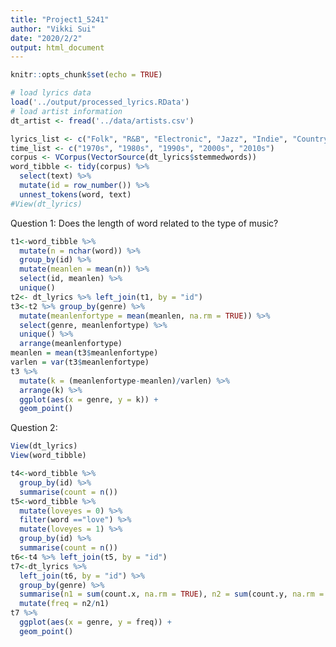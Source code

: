 ```yaml
---
title: "Project1_5241"
author: "Vikki Sui"
date: "2020/2/2"
output: html_document
---
```


```r
knitr::opts_chunk$set(echo = TRUE)
```

```r
# load lyrics data
load('../output/processed_lyrics.RData') 
# load artist information
dt_artist <- fread('../data/artists.csv') 

lyrics_list <- c("Folk", "R&B", "Electronic", "Jazz", "Indie", "Country", "Rock", "Metal", "Pop", "Hip-Hop", "Other")
time_list <- c("1970s", "1980s", "1990s", "2000s", "2010s")
corpus <- VCorpus(VectorSource(dt_lyrics$stemmedwords))
word_tibble <- tidy(corpus) %>%
  select(text) %>%
  mutate(id = row_number()) %>%
  unnest_tokens(word, text)
#View(dt_lyrics)
```

Question 1: Does the length of word related to the type of music?
```r
t1<-word_tibble %>% 
  mutate(n = nchar(word)) %>% 
  group_by(id) %>% 
  mutate(meanlen = mean(n)) %>%
  select(id, meanlen) %>%
  unique()
t2<- dt_lyrics %>% left_join(t1, by = "id")
t3<-t2 %>% group_by(genre) %>%
  mutate(meanlenfortype = mean(meanlen, na.rm = TRUE)) %>%
  select(genre, meanlenfortype) %>%
  unique() %>%
  arrange(meanlenfortype)
meanlen = mean(t3$meanlenfortype)
varlen = var(t3$meanlenfortype)
t3 %>%
  mutate(k = (meanlenfortype-meanlen)/varlen) %>%
  arrange(k) %>%
  ggplot(aes(x = genre, y = k)) +
  geom_point()
```

Question 2: 
```r
View(dt_lyrics)
View(word_tibble)

t4<-word_tibble %>% 
  group_by(id) %>%
  summarise(count = n())
t5<-word_tibble %>% 
  mutate(loveyes = 0) %>%
  filter(word =="love") %>%
  mutate(loveyes = 1) %>%
  group_by(id) %>%
  summarise(count = n())
t6<-t4 %>% left_join(t5, by = "id")
t7<-dt_lyrics %>% 
  left_join(t6, by = "id") %>%
  group_by(genre) %>%
  summarise(n1 = sum(count.x, na.rm = TRUE), n2 = sum(count.y, na.rm = TRUE)) %>%
  mutate(freq = n2/n1)
t7 %>%
  ggplot(aes(x = genre, y = freq)) +
  geom_point()
```



